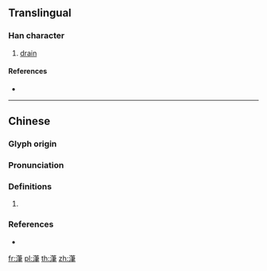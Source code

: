 {{character info/new}}
{{also|滗}}
==Translingual==

===Han character===
{{Han char|rn=85|rad=水|as=12|sn=15|four=38157|canj=EHLQ|ids=⿰氵筆}}

# [[drain]]

====References====
* {{Han ref|kx=0651.020|dkj=18291|hdz=31743.080|uh=6F77|ud=28535|bh=E65F|bd=58975}}

----

==Chinese==
{{zh-forms|s=滗}}

===Glyph origin===
{{Han etym}}

===Pronunciation===
{{zh-pron
|m=bì
|c=bei3,bat1
|mc=y
|oc=y
|cat=
}}

===Definitions===
{{zh-hanzi}}

# {{rfdef|zh}}

===References===
* {{R:yue:mfccd}}

[[fr:潷]]
[[pl:潷]]
[[th:潷]]
[[zh:潷]]